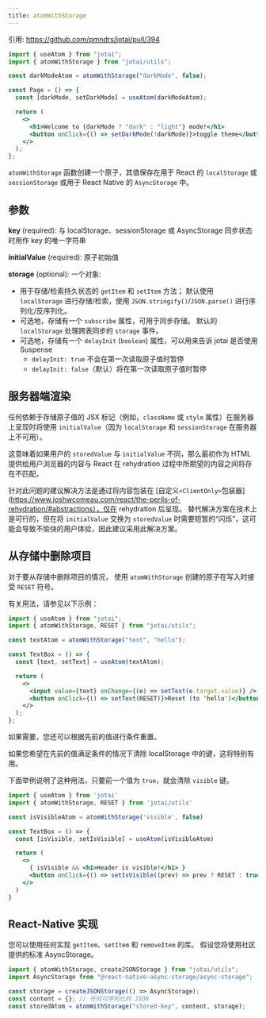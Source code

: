 ```yaml
---
title: atomWithStorage
---
```


引用: https://github.com/pmndrs/jotai/pull/394

```jsx
import { useAtom } from "jotai";
import { atomWithStorage } from "jotai/utils";

const darkModeAtom = atomWithStorage("darkMode", false);

const Page = () => {
  const [darkMode, setDarkMode] = useAtom(darkModeAtom);

  return (
    <>
      <h1>Welcome to {darkMode ? "dark" : "light"} mode!</h1>
      <button onClick={() => setDarkMode(!darkMode)}>toggle theme</button>
    </>
  );
};
```

`atomWithStorage` 函数创建一个原子，其值保存在用于 React 的 `localStorage` 或 `sessionStorage` 或用于 React Native 的 `AsyncStorage` 中。

## 参数

**key** (required): 与 localStorage、sessionStorage 或 AsyncStorage 同步状态时用作 key 的唯一字符串

**initialValue** (required): 原子初始值

**storage** (optional): 一个对象:

- 用于存储/检索持久状态的 `getItem` 和 `setItem` 方法； 默认使用 `localStorage` 进行存储/检索，使用 `JSON.stringify()`/`JSON.parse()` 进行序列化/反序列化。
- 可选地，存储有一个 `subscribe` 属性，可用于同步存储。 默认的 `localStorage` 处理跨表同步的 `storage` 事件。
- 可选地，存储有一个 `delayInit` (`boolean`) 属性，可以用来告诉 jotai 是否使用 Suspense
  - `delayInit: true` 不会在第一次读取原子值时暂停
  - `delayInit: false`（默认）将在第一次读取原子值时暂停

<CodeSandbox id="vuwi7" />

## 服务器端渲染

任何依赖于存储原子值的 JSX 标记（例如，`className` 或 `style` 属性）在服务器上呈现时将使用 `initialValue`（因为 `localStorage` 和 `sessionStorage` 在服务器上不可用）。

这意味着如果用户的 `storedValue` 与 `initialValue` 不同，那么最初作为 HTML 提供给用户浏览器的内容与 React 在 rehydration 过程中所期望的内容之间将存在不匹配。

针对此问题的建议解决方法是通过将内容包装在 [自定义`<ClientOnly>`包装器](https://www.joshwcomeau.com/react/the-perils-of-rehydration/#abstractions），仅在 rehydration 后呈现。 替代解决方案在技术上是可行的，但在将 `initialValue` 交换为 `storedValue` 时需要短暂的“闪烁”，这可能会导致不愉快的用户体验，因此建议采用此解决方案。

## 从存储中删除项目

对于要从存储中删除项目的情况，
使用 `atomWithStorage` 创建的原子在写入时接受 `RESET` 符号。

有关用法，请参见以下示例：

```jsx
import { useAtom } from "jotai";
import { atomWithStorage, RESET } from "jotai/utils";

const textAtom = atomWithStorage("text", "hello");

const TextBox = () => {
  const [text, setText] = useAtom(textAtom);

  return (
    <>
      <input value={text} onChange={(e) => setText(e.target.value)} />
      <button onClick={() => setText(RESET)}>Reset (to 'hello')</button>
    </>
  );
};
```

如果需要，您还可以根据先前的值进行条件重置。

如果您希望在先前的值满足条件的情况下清除 localStorage 中的键，这将特别有用。

下面举例说明了这种用法，只要前一个值为 `true`，就会清除 `visible` 键。

```jsx
import { useAtom } from 'jotai'
import { atomWithStorage, RESET } from 'jotai/utils'

const isVisibleAtom = atomWithStorage('visible', false)

const TextBox = () => {
  const [isVisible, setIsVisible] = useAtom(isVisibleAtom)

  return (
    <>
      { isVisible && <h1>Header is visible!</h1> }
      <button onClick={() => setIsVisible((prev) => prev ? RESET : true))}>Toggle visible</button>
    </>
  )
}
```

## React-Native 实现

您可以使用任何实现 `getItem`、`setItem` 和 `removeItem` 的库。
假设您将使用社区提供的标准 AsyncStorage。

```js
import { atomWithStorage, createJSONStorage } from "jotai/utils";
import AsyncStorage from "@react-native-async-storage/async-storage";

const storage = createJSONStorage(() => AsyncStorage);
const content = {}; // 任何可序列化的 JSON
const storedAtom = atomWithStorage("stored-key", content, storage);
```
